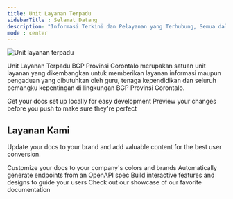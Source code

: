 ```yaml
---
title: Unit Layanan Terpadu
sidebarTitle : Selamat Datang
description: "Informasi Terkini dan Pelayanan yang Terhubung, Semua dalam Satu Tempat"
mode : center
---
```


<img
  className="block"
  src="/images/hero-ult.png"
  alt="Unit layanan terpadu"
/>

Unit Layanan Terpadu BGP Provinsi Gorontalo merupakan satuan unit layanan yang dikembangkan untuk memberikan layanan informasi maupun pengaduan yang dibutuhkan oleh guru, tenaga kependidikan dan seluruh pemangku kepentingan di lingkungan BGP Provinsi Gorontalo.



<CardGroup cols={2}>
  <Card
    title="Pengaduan"
    icon="pen-to-square"
    href="https://mintlify.com/docs/quickstart"
  >
    Get your docs set up locally for easy development
  </Card>
  <Card
    title="Informasi Publik"
    icon="image"
    href="https://mintlify.com/docs/development"
  >
    Preview your changes before you push to make sure they're perfect
  </Card>
</CardGroup>

## Layanan Kami

Update your docs to your brand and add valuable content for the best user conversion.

<CardGroup cols={2}>
  <Card
    title="Peminjaman Fasilitas"
    icon="palette"
    href="https://mintlify.com/docs/settings/global"
  >
    Customize your docs to your company's colors and brands
  </Card>
  <Card
    title="Permohonan Narasumber"
    icon="code"
    href="https://mintlify.com/docs/api-playground/openapi"
  >
    Automatically generate endpoints from an OpenAPI spec
  </Card>
  <Card
    title="Permintaan Konsultasi"
    icon="screwdriver-wrench"
    href="https://mintlify.com/docs/content/components/accordions"
  >
    Build interactive features and designs to guide your users
  </Card>
  <Card
    title="Helpdesk"
    icon="stars"
    href="https://mintlify.com/customers"
  >
    Check out our showcase of our favorite documentation
  </Card>
</CardGroup>

